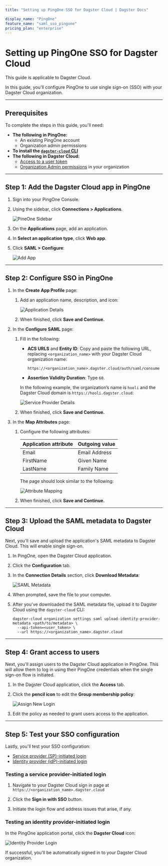 ```yaml
---
title: "Setting up PingOne SSO for Dagster Cloud | Dagster Docs"

display_name: "PingOne"
feature_name: "saml_sso_pingone"
pricing_plan: "enterprise"
---
```


# Setting up PingOne SSO for Dagster Cloud

<Note>This guide is applicable to Dagster Cloud.</Note>

In this guide, you'll configure PingOne to use single sign-on (SSO) with your Dagster Cloud organization.

---

## Prerequisites

To complete the steps in this guide, you'll need:

- **The following in PingOne:**
  - An existing PingOne account
  - Organization admin permissions
- **To install the [`dagster-cloud` CLI](/dagster-cloud/managing-deployments/dagster-cloud-cli)**
- **The following in Dagster Cloud:**
  - [Access to a user token](/dagster-cloud/account/managing-user-agent-tokens#managing-user-tokens)
  - [Organization Admin permissions](/dagster-cloud/account/managing-users/managing-user-roles-permissions#user-permissions-reference) in your organization

---

## Step 1: Add the Dagster Cloud app in PingOne

1. Sign into your PingOne Console.

2. Using the sidebar, click **Connections > Applications**.

   <Image
   alt="PineOne Sidebar"
   src="/images/dagster-cloud/sso/pingone/sidebar.png"
   width={1742}
   height={1046}
   />

3. On the **Applications** page, add an application.

4. In **Select an application type**, click **Web app**.

5. Click **SAML > Configure**:

   <Image
   alt="Add App"
   src="/images/dagster-cloud/sso/pingone/add_app.png"
   width={2562}
   height={1878}
   />

---

## Step 2: Configure SSO in PingOne

1. In the **Create App Profile** page:

   1. Add an application name, description, and icon:

      <Image
      alt="Application Details"
      src="/images/dagster-cloud/sso/pingone/application_details.png"
      width={2560}
      height={1080}
      />

   2. When finished, click **Save and Continue.**

2. In the **Configure SAML** page:

   1. Fill in the following:

      - **ACS URLS** and **Entity ID**: Copy and paste the following URL, replacing `<organization_name>` with your Dagster Cloud organization name:

            https://<organization_name>.dagster.cloud/auth/saml/consume

      - **Assertion Validity Duration**: Type `60`.

      In the following example, the organization’s name is `hooli` and the Dagster Cloud domain is `https://hooli.dagster.cloud`:

      <Image
      alt="Service Provider Details"
      src="/images/dagster-cloud/sso/pingone/service_provider_details.png"
      width={2554}
      height={2282}
      />

   2. When finished, click **Save and Continue.**

3. In the **Map Attributes** page:

   1. Configure the following attributes:

      | Application attribute | Outgoing value |
      | --------------------- | -------------- |
      | Email                 | Email Address  |
      | FirstName             | Given Name     |
      | LastName              | Family Name    |

      The page should look similar to the following:

      <Image
      alt="Attribute Mapping"
      src="/images/dagster-cloud/sso/pingone/attribute_mapping.png"
      width={2554}
      height={1471}
      />

   2. When finished, click **Save and Continue.**

---

## Step 3: Upload the SAML metadata to Dagster Cloud

Next, you'll save and upload the application's SAML metadata to Dagster Cloud. This will enable single sign-on.

1. In PingOne, open the Dagster Cloud application.

2. Click the **Configuration** tab.

3. In the **Connection Details** section, click **Download Metadata**:

   <Image
   alt="SAML Metadata"
   src="/images/dagster-cloud/sso/pingone/saml_metadata.png"
   width={1549}
   height={538}
   />

4. When prompted, save the file to your computer.

5. After you've downloaded the SAML metadata file, upload it to Dagster Cloud using the `dagster-cloud` CLI:

   ```shell
   dagster-cloud organization settings saml upload-identity-provider-metadata <path/to/metadata> \
     --api-token=<user_token> \
     --url https://<organization_name>.dagster.cloud
   ```

---

## Step 4: Grant access to users

Next, you'll assign users to the Dagster Cloud application in PingOne. This will allow them to log in using their PingOne credentials when the single sign-on flow is initiated.

1. In the Dagster Cloud application, click the **Access** tab.

2. Click the **pencil icon** to edit the **Group membership policy**:

   <Image
   alt="Assign New Login"
   src="/images/dagster-cloud/sso/pingone/new_login.png"
   width={1564}
   height={412}
   />

3. Edit the policy as needed to grant users access to the application.

---

## Step 5: Test your SSO configuration

Lastly, you'll test your SSO configuration:

- [Service provider (SP)-initiated login](#testing-a-service-provider-initiated-login)
- [Identity provider (idP)-initiated login](#testing-an-identity-provider-initiated-login)

### Testing a service provider-initiated login

1. Navigate to your Dagster Cloud sign in page at `https://<organization_name>.dagster.cloud`

2. Click the **Sign in with SSO** button.

3. Initiate the login flow and address issues that arise, if any.

### Testing an identity provider-initiated login

In the PingOne application portal, click the **Dagster Cloud** icon:

<Image
alt="Identity Provider Login"
src="/images/dagster-cloud/sso/pingone/identity_provider_login.png"
width={2147}
height={710}
/>

If successful, you'll be automatically signed in to your Dagster Cloud organization.
